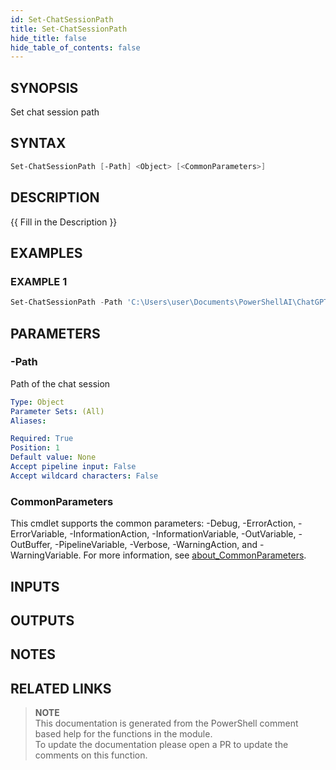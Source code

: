 ```yaml
---
id: Set-ChatSessionPath
title: Set-ChatSessionPath
hide_title: false
hide_table_of_contents: false
---
```


## SYNOPSIS

Set chat session path

## SYNTAX

```powershell
Set-ChatSessionPath [-Path] <Object> [<CommonParameters>]
```

## DESCRIPTION

{{ Fill in the Description }}

## EXAMPLES

### EXAMPLE 1

```powershell
Set-ChatSessionPath -Path 'C:\Users\user\Documents\PowerShellAI\ChatGPT'
```

## PARAMETERS

### -Path

Path of the chat session

```yaml
Type: Object
Parameter Sets: (All)
Aliases:

Required: True
Position: 1
Default value: None
Accept pipeline input: False
Accept wildcard characters: False
```

### CommonParameters

This cmdlet supports the common parameters: -Debug, -ErrorAction, -ErrorVariable, -InformationAction, -InformationVariable, -OutVariable, -OutBuffer, -PipelineVariable, -Verbose, -WarningAction, and -WarningVariable. For more information, see [about_CommonParameters](http://go.microsoft.com/fwlink/?LinkID=113216).

## INPUTS

## OUTPUTS

## NOTES

## RELATED LINKS

> **NOTE**  
> This documentation is generated from the PowerShell comment based help for the functions in the module.  
> To update the documentation please open a PR to update the comments on this function.
